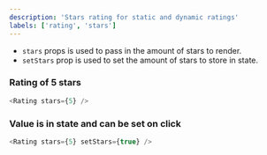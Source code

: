```yaml
---
description: 'Stars rating for static and dynamic ratings'
labels: ['rating', 'stars']
---
```




- `stars` props is used to pass in the amount of stars to render.
- `setStars` prop is used to set the amount of stars to store in state.

### Rating of 5 stars

```js live
<Rating stars={5} />
```

### Value is in state and can be set on click

```js live
<Rating stars={5} setStars={true} />
```

<FigmaEmbed src="https://www.figma.com/embed?embed_host=share&url=https%3A%2F%2Fwww.figma.com%2Ffile%2FYOdxHWPVnxBcTAYw0zPyXf%2Fstore---components%3Fnode-id%3D1323%253A2554" />